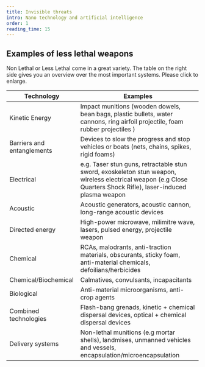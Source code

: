 ```yaml
---
title: Invisible threats
intro: Nano technology and artificial intelligence
order: 1
reading_time: 15
---
```


## Examples of less lethal weapons

Non Lethal or Less Lethal come in a great variety. The table on the right side gives you an overview over the most important systems. Please click to enlarge.

| Technology                 | Examples                                                                                                                                                        |
| -------------------------- | --------------------------------------------------------------------------------------------------------------------------------------------------------------- |
| Kinetic Energy             | Impact munitions (wooden dowels, bean bags, plastic bullets, water cannons, ring airfoil projectile, foam rubber projectiles )                                  |
| Barriers and entanglements | Devices to slow the progress and stop vehicles or boats (nets, chains, spikes, rigid foams)                                                                     |
| Electrical                 | e.g. Taser stun guns, retractable stun sword, exoskeleton stun weapon, wireless electrical weapon (e.g Close Quarters Shock Rifle), laser-induced plasma weapon |
| Acoustic                   | Acoustic generators, acoustic cannon, long-range acoustic devices                                                                                               |
| Directed energy            | High-power microwave, milimitre wave, lasers, pulsed energy, projectile weapon                                                                                  |
| Chemical                   | RCAs, malodrants, anti-traction materials, obscurants, sticky foam, anti-material chemicals, defoilians/herbicides                                              |
| Chemical/Biochemical       | Calmatives, convulsants, incapacitants                                                                                                                          |
| Biological                 | Anti-material microorganisms, anti-crop agents                                                                                                                  |
| Combined technologies      | Flash-bang grenads, kinetic + chemical dispersal devices, optical + chemical dispersal devices                                                                  |
| Delivery systems           | Non-lethal munitions (e.g mortar shells), landmises, unmanned vehicles and vessels, encapsulation/microencapsulation                                            |
